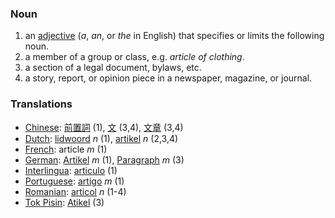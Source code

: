 ===Noun===

# an [[adjective]] (''a'', ''an'', or ''the'' in English) that specifies or limits the following noun.
# a member of a group or class, e.g. ''article of clothing''.
# a section of a legal document, bylaws, etc.
# a story, report, or opinion piece in a newspaper, magazine, or journal.

===Translations===
*[[Chinese]]: [[前置詞]] (1), [[文]] (3,4), [[文章]] (3,4)
*[[Dutch]]: [[lidwoord]] ''n'' (1), [[artikel]] ''n'' (2,3,4)
*[[French]]: article ''m'' (1)
*[[German]]: [[Artikel]] ''m'' (1), [[Paragraph]] ''m'' (3)
*[[Interlingua]]: [[articulo]] (1)
*[[Portuguese]]: [[artigo]] ''m'' (1)
*[[Romanian]]: [[articol]] ''n'' (1-4)
*[[Tok Pisin]]: [[Atikel]] (3)